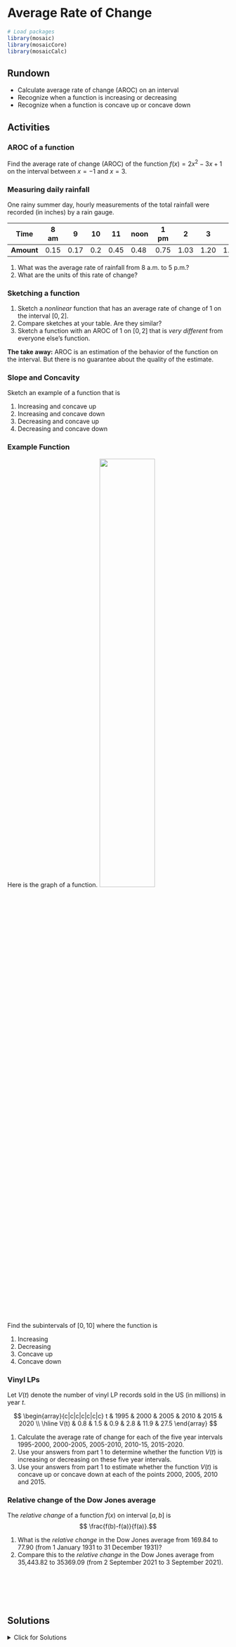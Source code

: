 # Average Rate of Change

```r
# Load packages
library(mosaic)
library(mosaicCore)
library(mosaicCalc)
```

## Rundown

::: {.callout-note title="Learning goals"}
-   Calculate average rate of change (AROC) on an interval
-   Recognize when a function is increasing or decreasing
-   Recognize when a function is concave up or concave down
:::

## Activities

### AROC of a function

Find the average rate of change (AROC) of the function $f(x) = 2x^2 -3x + 1$ on the interval between $x=-1$ and $x=3$.

### Measuring daily rainfall

One rainy summer day, hourly measurements of the total rainfall were recorded (in inches) by a rain gauge.

| **Time**   | 8 am | 9    | 10  | 11   | noon | 1 pm | 2    | 3    | 4    | 5 pm |
|------------|------|------|-----|------|------|------|------|------|------|------|
| **Amount** | 0.15 | 0.17 | 0.2 | 0.45 | 0.48 | 0.75 | 1.03 | 1.20 | 1.45 | 1.60 |

1.  What was the average rate of rainfall from 8 a.m. to 5 p.m.?
2.  What are the units of this rate of change?

### Sketching a function

1.  Sketch a *nonlinear* function that has an average rate of change of 1 on the interval $[0,2]$.
2.  Compare sketches at your table. Are they similar?
3.  Sketch a function with an AROC of 1 on $[0,2]$ that is *very different* from everyone else's function.

**The take away:** AROC is an estimation of the behavior of the function on the interval. But there is no guarantee about the quality of the estimate.

### Slope and Concavity

Sketch an example of a function that is

1.  Increasing and concave up
2.  Increasing and concave down
3.  Decreasing and concave up
4.  Decreasing and concave down

### Example Function

Here is the graph of a function. ![](images/slope-concavity-example.png){width="50%"}

Find the subintervals of $[0,10]$ where the function is

1.  Increasing
2.  Decreasing
3.  Concave up
4.  Concave down

<!-- y=\frac{-\left(x-1\right)\left(\frac{x}{3}-3\right)\left(x-7\right)\left(x-2\right)}{8}+5 -->

### Vinyl LPs

Let $V(t)$ denote the number of vinyl LP records sold in the US (in millions) in year $t$.

$$
\begin{array}{c|c|c|c|c|c|c}
t & 1995 & 2000 & 2005 & 2010 & 2015 & 2020 \\
\hline
V(t) & 0.8 & 1.5 & 0.9 & 2.8 & 11.9 & 27.5
\end{array}
$$

1.  Calculate the average rate of change for each of the five year intervals 1995-2000, 2000-2005, 2005-2010, 2010-15, 2015-2020.
2.  Use your answers from part 1 to determine whether the function $V(t)$ is increasing or decreasing on these five year intervals.
3.  Use your answers from part 1 to estimate whether the function $V(t)$ is concave up or concave down at each of the points 2000, 2005, 2010 and 2015.

### Relative change of the Dow Jones average

The *relative change* of a function $f(x)$ on interval $[a,b]$ is $$ \frac{f(b)-f(a)}{f(a)}.$$

1.  What is the *relative change* in the Dow Jones average from 169.84 to 77.90 (from 1 January 1931 to 31 December 1931)?
2.  Compare this to the *relative change* in the Dow Jones average from 35,443.82 to 35369.09 (from 2 September 2021 to 3 September 2021).

\
\
\
\

## Solutions

<details>

<summary>Click for Solutions</summary>

### AROC of a function

$$
\frac{f(3)-f(-1)}{3- (-1)} = \frac{10-6}{3+1} = \frac{4}{4}=1
$$

### Measuring daily rainfall

1.  The rate of change is $$\frac{1.60 - 0.15}{9} = \frac{1.45}{9} = 0.16$$
2.  The units are inches per hour.

### Sketching a function

Here are three very different functions that all have an average rate of change of 1 on the interval $[0,2]$.

**The take away:** AROC is an estimation of the behavior of the function on the interval. But there is no guarantee about the quality of the estimate.

![](images/three-graphs.png){width="50%"}

### Slope and Concavity

![](images/inc-dec-cu-cd.png){width="50%"}

### Example Function

1.  Increasing on $(-\infty,1.5)$ and $(4.6,8.1)$
2.  Decreasing on $(1.5,4.6)$ and $(8.1,\infty)$
3.  Concave up on $(3,6.5)$
4.  Concave down on $(-\infty,3)$ and $(6.5,\infty)$

### Vinyl LPs

1.  Here are the AROC for the intervals: $$
    \begin{array}{c|c|c|c|c|c|c}
    \mbox{interval} & 1995-2000 & 2000-2005 & 2005-2010 & 2010-2015 & 2015-2020 \\
    \hline
    \mbox{AROC} & 0.14 & -0.12 & 0.38& 1.82 & 3.12 & 
    \end{array}
    $$

2.  The function appears to be decreasing on $2000-2005$ and increasing on the other intervals.

3.  The function appears to concave down at 2000 because the slope "gets more negative" at this point. It appears to be concave up at the other points because the slope "gets more positive."

### Relative change of the Dow Jones average

1.  The relative change is $$ \frac{77.90-169.84}{169.84}=-0.541,$$
2.  The relative change is $$\frac{35369.09-35443.82}{35443.82}=-0.002.$$

</details>
